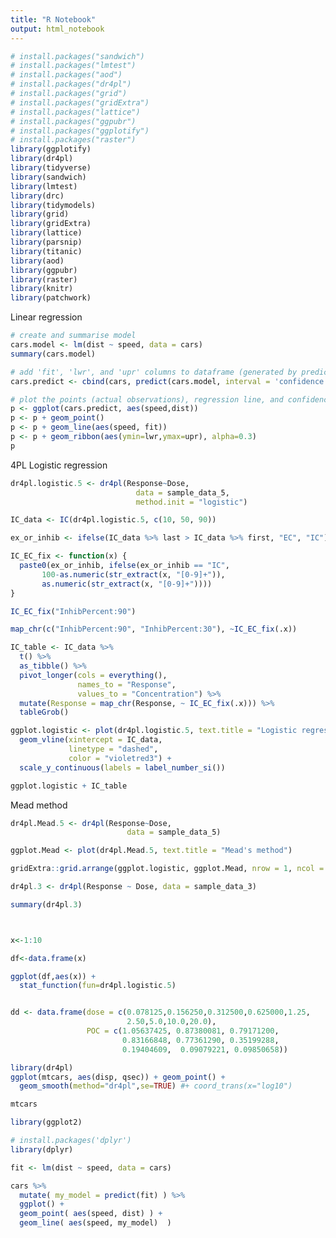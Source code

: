 ```yaml
---
title: "R Notebook"
output: html_notebook
---
```


```r
# install.packages("sandwich")
# install.packages("lmtest")
# install.packages("aod")
# install.packages("dr4pl")
# install.packages("grid")
# install.packages("gridExtra")
# install.packages("lattice")
# install.packages("ggpubr")
# install.packages("ggplotify")
# install.packages("raster")
library(ggplotify)
library(dr4pl)
library(tidyverse)
library(sandwich)
library(lmtest)
library(drc)
library(tidymodels)
library(grid)
library(gridExtra)
library(lattice)
library(parsnip)
library(titanic)
library(aod)
library(ggpubr)
library(raster)
library(knitr)
library(patchwork)
```


Linear regression

```r
# create and summarise model
cars.model <- lm(dist ~ speed, data = cars)
summary(cars.model) 

# add 'fit', 'lwr', and 'upr' columns to dataframe (generated by predict)
cars.predict <- cbind(cars, predict(cars.model, interval = 'confidence'))

# plot the points (actual observations), regression line, and confidence interval
p <- ggplot(cars.predict, aes(speed,dist))
p <- p + geom_point()
p <- p + geom_line(aes(speed, fit))
p <- p + geom_ribbon(aes(ymin=lwr,ymax=upr), alpha=0.3)
p
```

4PL Logistic regression

```r

dr4pl.logistic.5 <- dr4pl(Response~Dose,
                            data = sample_data_5,
                            method.init = "logistic")

IC_data <- IC(dr4pl.logistic.5, c(10, 50, 90))

ex_or_inhib <- ifelse(IC_data %>% last > IC_data %>% first, "EC", "IC")

IC_EC_fix <- function(x) {
  paste0(ex_or_inhib, ifelse(ex_or_inhib == "IC", 
       100-as.numeric(str_extract(x, "[0-9]+")),
       as.numeric(str_extract(x, "[0-9]+"))))
}

IC_EC_fix("InhibPercent:90")

map_chr(c("InhibPercent:90", "InhibPercent:30"), ~IC_EC_fix(.x))

IC_table <- IC_data %>% 
  t() %>% 
  as_tibble() %>% 
  pivot_longer(cols = everything(), 
               names_to = "Response", 
               values_to = "Concentration") %>%
  mutate(Response = map_chr(Response, ~ IC_EC_fix(.x))) %>%
  tableGrob()

ggplot.logistic <- plot(dr4pl.logistic.5, text.title = "Logistic regression") +
  geom_vline(xintercept = IC_data, 
             linetype = "dashed", 
             color = "violetred3") +
  scale_y_continuous(labels = label_number_si())

ggplot.logistic + IC_table


```


Mead method

```r

dr4pl.Mead.5 <- dr4pl(Response~Dose,
                          data = sample_data_5)

ggplot.Mead <- plot(dr4pl.Mead.5, text.title = "Mead's method")

gridExtra::grid.arrange(ggplot.logistic, ggplot.Mead, nrow = 1, ncol = 2) 

dr4pl.3 <- dr4pl(Response ~ Dose, data = sample_data_3)

summary(dr4pl.3)




```


```r
x<-1:10

df<-data.frame(x)

ggplot(df,aes(x)) +
  stat_function(fun=dr4pl.logistic.5)


dd <- data.frame(dose = c(0.078125,0.156250,0.312500,0.625000,1.25,
                          2.50,5.0,10.0,20.0),
                 POC = c(1.05637425, 0.87380081, 0.79171200,
                         0.83166848, 0.77361290, 0.35199288,
                         0.19404609,  0.09079221, 0.09850658))

library(dr4pl)
ggplot(mtcars, aes(disp, qsec)) + geom_point() +
  geom_smooth(method="dr4pl",se=TRUE) #+ coord_trans(x="log10")

mtcars

library(ggplot2)

# install.packages('dplyr')
library(dplyr)

fit <- lm(dist ~ speed, data = cars)

cars %>%
  mutate( my_model = predict(fit) ) %>%
  ggplot() +
  geom_point( aes(speed, dist) ) +
  geom_line( aes(speed, my_model)  )



 






```

